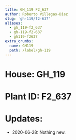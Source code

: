 ```yaml
---
title: GH_119 F2_637
author: Roberto Villegas-Diaz
slug: 'gh-119/f2-637'
aliases:
  - gh_119-f2_637
  - gh-119-f2-637
  - gh119-f2637
extra_crumbs:
  name: GH119
  path: /label/gh-119
---
```


# **House**: GH_119
# **Plant ID**: F2_637
# **Updates**: 
 - 2020-06-28: Nothing new.

